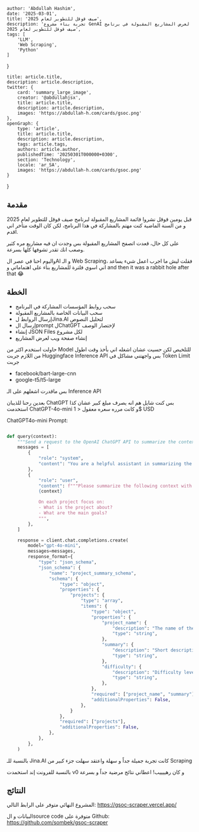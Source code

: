 
    author: 'Abdullah Hashim',
    date: '2025-03-01',
    title: 'صيف قوقل للتطوير لعام 2025',
    description: 'تجربة بناء مشروع GenAI لعرض المشاريع المقبولة في برنامج صيف قوقل للتطوير لعام 2025',
    tags: [
        'LLM',
        'Web Scraping',
        'Python'
    ]
}

    title: article.title,
    description: article.description,
    twitter: {
        card: 'summary_large_image',
        creator: '@abdullahjsx',
        title: article.title,
        description: article.description,
        images: 'https://abdullah-h.com/cards/gsoc.png'
    },
    openGraph: {
        type: 'article',
        title: article.title,
        description: article.description,
        tags: article.tags,
        authors: article.author,
        publishedTime: '20250301T000000+0300',
        section: 'Technology',
        locale: 'ar_SA',
        images: 'https://abdullah-h.com/cards/gsoc.png'
    }
}




## مقدمة

قبل يومين قوقل نشروا قائمة المشاريع المقبولة لبرنامج صيف قوقل للتطوير لعام 2025
و من السنة الماضية كنت مهتم بالمشاركة في هذا البرنامج، لكن كان الوقت متأخر اني اقدم.

على كل حال، قعدت اتصفح المشاريع المقبولة بس وجدت ان فيه مشاريع مره كثير وصعب انك تقدر تشوفها كلها بسرعة.

واليوم احنا في عصر الAI و الـ Web Scraping، فقلت ليش ما اجرب اعمل شيء يساعد اني اسوي فلترة للمشاريع بناء على اهتماماتي و and then it was a rabbit hole after that 😂


<div className={"flex flex-row gap-4 justify-center"}>
    <IntroImageComponent image="intro"/>
</div>


## الخطة

- سحب روابط المؤسسات المشاركة في البرنامج
- سحب البيانات الخاصة بالمشاريع المقبولة
- إرسال الروابط لJina.AI لتحليل النصوص
- إرسال الprompt لChatGPT لإختصار الوصف
- إنشاء JSON Files لكل مشروع
- إنشاء صفحة ويب لعرض المشاريع


حاولت استخدم اكثر من Model للتلخيص لكن حسيت عشان اشغله اني بأخذ وقت اطول من اللازم
جربت Huggingface Inference API بس واجهتني مشاكل في Token Limit
جربت
- facebook/bart-large-cnn
- google-t5/t5-large

بس ماقدرت اشغلهم على الـ Inference API

بعدين رحنا للذيبان ChatGPT بس كنت شايل هم انه يصرف مبلغ كبير
عشان كذا استخدمت ChatGPT-4o-mini و كانت مرره سعره معقول
< 1$ USD

ChatGPT4o-mini Prompt:
```python

def query(context):
    """Send a request to the OpenAI ChatGPT API to summarize the context with bullet points."""
    messages = [
        {
            "role": "system",
            "content": "You are a helpful assistant in summarizing the context.",
        },
        {
            "role": "user",
            "content": f"""Please summarize the following context with bullet points and a short description for each point:
            {context}

            On each project focus on:
            - What is the project about?
            - What are the main goals?
            """,
        },
    ]

    response = client.chat.completions.create(
        model="gpt-4o-mini",
        messages=messages,
        response_format={
            "type": "json_schema",
            "json_schema": {
                "name": "project_summary_schema",
                "schema": {
                    "type": "object",
                    "properties": {
                        "projects": {
                            "type": "array",
                            "items": {
                                "type": "object",
                                "properties": {
                                    "project_name": {
                                        "description": "The name of the project",
                                        "type": "string",
                                    },
                                    "summary": {
                                        "description": "Short description of the project",
                                        "type": "string",
                                    },
                                    "difficulty": {
                                        "description": "Difficulty level of the project",
                                        "type": "string",
                                    },
                                },
                                "required": ["project_name", "summary"],
                                "additionalProperties": False,
                            },
                        }
                    },
                    "required": ["projects"],
                    "additionalProperties": False,
                },
            },
        },
    )
```


بالنسبة للـ Jina.AI كانت تجربة جميلة جداً و سهلة واعتقد سهلت جزء كبير من Scraping

بالنسبة للفرونت إند استخمدت v0 و كان رهييييب!
اعطاني نتائج مرضية جداً و بسرعة

## النتائج

المشروع النهائي متوفر على الرابط التالي:
https://gsoc-scraper.vercel.app/

البيانات و الsource code متوفرة على Github:
https://github.com/sombek/gsoc-scraper


